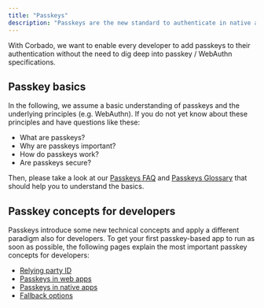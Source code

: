 ```yaml
---
title: "Passkeys"
description: "Passkeys are the new standard to authenticate in native apps and web apps."
---
```


With Corbado, we want to enable every developer to add passkeys to their authentication without the need to dig deep into passkey / WebAuthn specifications.

## Passkey basics

In the following, we assume a basic understanding of passkeys and the underlying principles (e.g. WebAuthn). If you do not yet know about these principles and have questions like these:

* What are passkeys?
* Why are passkeys important?
* How do passkeys work?
* Are passkeys secure?

Then, please take a look at our [Passkeys FAQ](https://www.corbado.com/passkeys/faq) and [Passkeys Glossary](https://www.corbado.com/glossary) that should help you to understand the basics.

## Passkey concepts for developers

Passkeys introduce some new technical concepts and apply a different paradigm also for developers. To get your first passkey-based app to run as soon as possible, the following pages explain the most important passkey concepts for developers:

* [Relying party ID](/overview/passkeys/relying-party-id)
* [Passkeys in web apps](/overview/passkeys/passkeys-in-web-apps)
* [Passkeys in native apps](/overview/passkeys/passkeys-in-native-apps)
* [Fallback options](/overview/passkeys/fallback-options)
